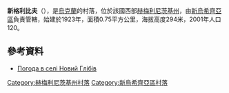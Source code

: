 {{coord|48|53|56|N|27|12|28|E|scale:100000|display=title}}

'''新格利比夫'''（{{lang-uk|Новий Глібів}}），是[[烏克蘭|烏克蘭]]的村落，位於該國西部[[赫梅利尼茨基州|赫梅利尼茨基州]]，由[[新烏希齊亞區|新烏希齊亞區]]負責管轄，始建於1923年，面積0.75平方公里，海拔高度294米，2001年人口120。

==參考資料==
* [http://weather.in.ua/ua/hmel'nickaja/17257 Погода в селі Новий Глібів] {{Wayback|url=http://weather.in.ua/ua/hmel%27nickaja/17257 |date=20111220160345 }}

{{DEFAULTSORT:Новий Глібів}}
[[Category:赫梅利尼茨基州村落|Category:赫梅利尼茨基州村落]]
[[Category:新烏希齊亞區村落|Category:新烏希齊亞區村落]]


{{Khmelnytskyi-geo-stub}}
